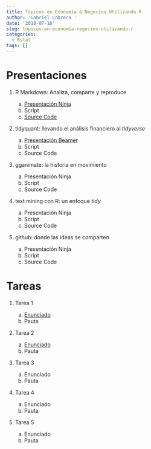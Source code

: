 ```yaml
---
title: Tópicos en Economía & Negocios Utilizando R
author: 'Gabriel Cabrera '
date: '2018-07-16'
slug: tópicos-en-economía-negocios-utilizando-r
categories:
  - Rstat
tags: []
---
```


# Presentaciones

1. R Markdown: Analiza, comparte y reproduce 

    a. [Presentación Ninja](/xaringan/xaringan_rmarkdown.html)
    b. Script 
    c. [Source Code](https://github.com/GaboCg/rmarkdown_introduction)

2. tidyquant: llevando el análisis financiero al *tidyverse*

    a. [Presentación Beamer](/pdf/introduction_to_tidyquant.pdf)
    b. Script 
    c. Source Code
    
3. gganimate: la historia en movimiento

    a. Presentación Ninja
    b. Script 
    c. Source Code

4. text mining con R: un enfoque *tidy* 

    a. Presentación Ninja
    b. Script 
    c. Source Code

5. github: donde las ideas se comparten 

    a. Presentación Ninja
    b. Script 
    c. Source Code


# Tareas   

1. Tarea 1 

    a. [Enunciado](/pdf/Enunciado_Tarea1_R_Primavera_2018.pdf)
    b. Pauta

2. Tarea 2 

    a. [Enunciado](/pdf/Enunciado_Tarea2_R_Primavera_2018.pdf)
    b. Pauta

3. Tarea 3 

    a. Enunciado
    b. Pauta

4. Tarea 4 

    a. Enunciado
    b. Pauta

5. Tarea 5

    a. Enunciado
    b. Pauta